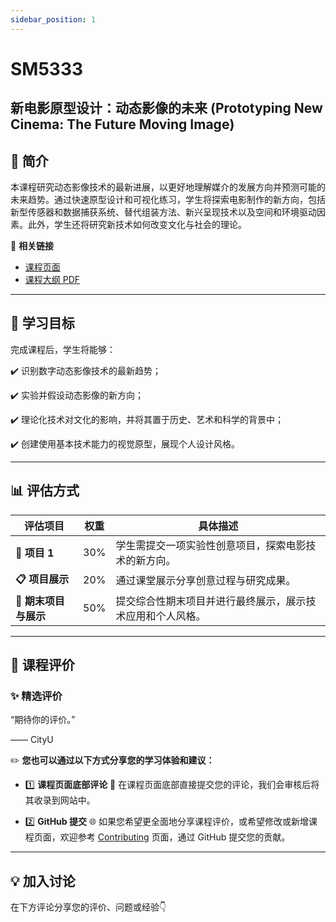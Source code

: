 ```yaml
---
sidebar_position: 1
---
```


# SM5333
## 新电影原型设计：动态影像的未来 (Prototyping New Cinema: The Future Moving Image)

## **📘 简介**
本课程研究动态影像技术的最新进展，以更好地理解媒介的发展方向并预测可能的未来趋势。通过快速原型设计和可视化练习，学生将探索电影制作的新方向，包括新型传感器和数据捕获系统、替代组装方法、新兴呈现技术以及空间和环境驱动因素。此外，学生还将研究新技术如何改变文化与社会的理论。

🔗 **相关链接**
- [课程页面](https://www.cityu.edu.hk/catalogue/pg/202425/course/SM5333.htm)
- [课程大纲 PDF](https://www.cityu.edu.hk/catalogue/pg/202425/course/SM5333.pdf)

---

## **🎯 学习目标**

完成课程后，学生将能够：

✔️ 识别数字动态影像技术的最新趋势；

✔️ 实验并假设动态影像的新方向；

✔️ 理论化技术对文化的影响，并将其置于历史、艺术和科学的背景中；

✔️ 创建使用基本技术能力的视觉原型，展现个人设计风格。

---

## **📊 评估方式**

| **评估项目**          | **权重** | **具体描述**                                                                                       |
|----------------------|---------|---------------------------------------------------------------------------------------------------|
| **📂 项目 1**        | 30%      | 学生需提交一项实验性创意项目，探索电影技术的新方向。                                                   |
| **📋 项目展示**       | 20%      | 通过课堂展示分享创意过程与研究成果。                                                                  |
| **📂 期末项目与展示**  | 50%      | 提交综合性期末项目并进行最终展示，展示技术应用和个人风格。                                               |

---

## **💬 课程评价**

### ✨ **精选评价**
<div className={commentStyles.commentBox}>
    <p className={commentStyles.commentText}>
        “期待你的评价。”
    </p>
    <p className={commentStyles.commentAuthor}>—— CityU</p>
</div>

✏️ **您也可以通过以下方式分享您的学习体验和建议：**

- 1️⃣ **课程页面底部评论**
💬 在课程页面底部直接提交您的评论，我们会审核后将其收录到网站中。

- 2️⃣ **GitHub 提交**
🌐 如果您希望更全面地分享课程评价，或希望修改或新增课程页面，欢迎参考 [Contributing](https://penjc.github.io/cityU-navigator/contributing) 页面，通过 GitHub 提交您的贡献。

---

## **💡 加入讨论**

在下方评论分享您的评价、问题或经验👇
<Utterances />